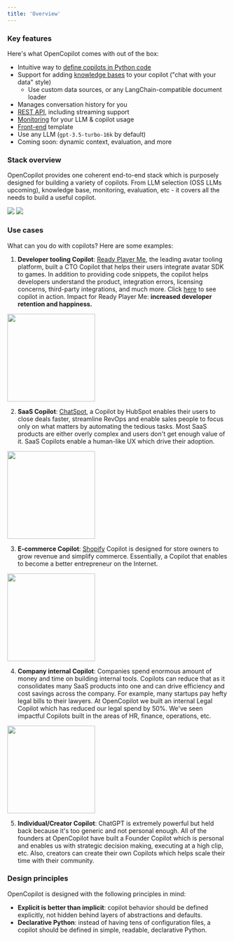 ```yaml
---
title: 'Overview'
---
```


### Key features

Here's what OpenCopilot comes with out of the box:

* Intuitive way to [define copilots in Python code](/welcome/getting-started)
* Support for adding [knowledge bases](/improve/knowledge-base) to your copilot ("chat with your data" style)
    * Use custom data sources, or any LangChain-compatible document loader
* Manages conversation history for you
* [REST API](/integrate/rest-api), including streaming support
* [Monitoring](/integrate/monitoring) for your LLM & copilot usage
* [Front-end](https://github.com/opencopilotdev/opencopilot-frontend) template
* Use any LLM (`gpt-3.5-turbo-16k` by default)
* Coming soon: dynamic context, evaluation, and more

### Stack overview

OpenCopilot provides one coherent end-to-end stack which is purposely designed for building a variety of copilots. From LLM selection (OSS LLMs upcoming), knowledge base, monitoring, evaluation, etc - it covers all the needs to build a useful copilot.

<img className="block dark:hidden" src="/images/lightstack.png" />
<img className="hidden dark:block" src="/images/darkstack.png" />

### Use cases

What can you do with copilots? Here are some examples:

1.  **Developer tooling Copilot**: [Ready Player Me](https://readyplayerdev.me/), the leading avatar tooling platform, built a CTO Copilot that helps their users integrate avatar SDK to games. In addition to providing code snippets, the copilot helps developers understand the product, integration errors, licensing concerns, third-party integrations, and much more. Click [here](https://rpm.opencopilot.dev/) to see copilot in action. Impact for Ready Player Me: **increased developer retention and happiness.**

<img height="200" src="/images/ready_player_me.png" />

2.  **SaaS Copilot**: [ChatSpot](https://chatspot.ai/), a Copilot by HubSpot enables their users to close deals faster, streamline RevOps and enable sales people to focus only on what matters by automating the tedious tasks. Most SaaS products are either overly complex and users don't get enough value of it. SaaS Copilots enable a human-like UX which drive their adoption.

<img height="200" src="/images/chatspot.png" />

3.  **E-commerce Copilot**: [Shopify](https://www.shopify.com/magic) Copilot is designed for store owners to grow revenue and simplify commerce. Essentially, a Copilot that enables to become a better entrepreneur on the Internet.

<img height="200" src="/images/shopify_sidekick.png" />

4.  **Company internal Copilot**: Companies spend enormous amount of money and time on building internal tools. Copilots can reduce that as it consolidates many SaaS products into one and can drive efficiency and cost savings across the company. For example, many startups pay hefty legal bills to their lawyers. At OpenCopilot we built an internal Legal Copilot which has reduced our legal spend by 50%. We've seen impactful Copilots built in the areas of HR, finance, operations, etc.

<img height="200" src="/images/legal.png" />

5.  **Individual/Creator Copilot**: ChatGPT is extremely powerful but held back because it's too generic and not personal enough. All of the founders at OpenCopilot have built a Founder Copilot which is personal and enables us with strategic decision making, executing at a high clip, etc. Also, creators can create their own Copilots which helps scale their time with their community.


### Design principles

OpenCopilot is designed with the following principles in mind:

* **Explicit is better than implicit**: copilot behavior should be defined explicitly, not hidden behind layers of abstractions and defaults.
* **Declarative Python**: instead of having tens of configuration files, a copilot should be defined in simple, readable, declarative Python.